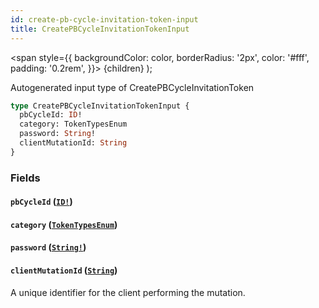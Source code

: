 ```yaml
---
id: create-pb-cycle-invitation-token-input
title: CreatePBCycleInvitationTokenInput
---
```


<span
style={{
      backgroundColor: color,
      borderRadius: '2px',
      color: '#fff',
      padding: '0.2rem',
    }}>
{children}
</span>
);

Autogenerated input type of CreatePBCycleInvitationToken

```graphql
type CreatePBCycleInvitationTokenInput {
  pbCycleId: ID!
  category: TokenTypesEnum
  password: String!
  clientMutationId: String
}
```

### Fields

#### `pbCycleId` ([`ID!`](/docs/api/scalars/id))

#### `category` ([`TokenTypesEnum`](/docs/api/enums/token-types-enum))

#### `password` ([`String!`](/docs/api/scalars/string))

#### `clientMutationId` ([`String`](/docs/api/scalars/string))

A unique identifier for the client performing the mutation.
